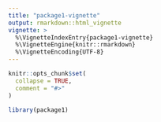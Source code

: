 ```yaml
---
title: "package1-vignette"
output: rmarkdown::html_vignette
vignette: >
  %\VignetteIndexEntry{package1-vignette}
  %\VignetteEngine{knitr::rmarkdown}
  %\VignetteEncoding{UTF-8}
---
```


```r
knitr::opts_chunk$set(
  collapse = TRUE,
  comment = "#>"
)
```

```r
library(package1)
```
